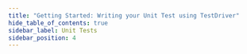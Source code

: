 ```yaml
---
title: "Getting Started: Writing your Unit Test using TestDriver"
hide_table_of_contents: true
sidebar_label: Unit Tests
sidebar_position: 4
---
```





<LanguageSwitcher supportedLanguages={supportedLanguages} />

<LanguageContent language="java">
   <TestDriverJava />
</LanguageContent>

<LanguageContent language="csharp">
   <TestDriverCsharp />
</LanguageContent>


<!---
### Troubleshooting
- [Sending Support Ticket](../server/troubleshooting/sending-support-ticket)


-->